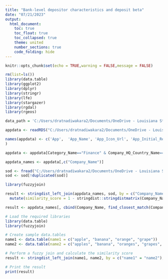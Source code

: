 ```yaml
---
title: "Bank-level depositor characteristics and deposit beta"
date: "07/21/2023"
output:
  html_document:
    toc: true
    toc_float: true
    toc_collapsed: true
    theme: united
    number_sections: true
    code_folding: hide
---
```

<style type="text/css">
.main-container {
  max-width: 100%;
  margin-left: auto;
  margin-right: auto;
}

div.main-container {
  max-width: 100%;
}
</style>

```r
knitr::opts_chunk$set(echo = TRUE,warning = FALSE,message = FALSE)
```


```r
rm(list=ls())
library(data.table)
library(ggplot2)
library(dplyr)
library(stringr)
library(lfe)
library(stargazer)
library(rgdal)
library(rgeos)

data_path = 'C:/Users/dratnadiwakara2/Documents/OneDrive - Louisiana State University/Raw Data/Dewey/'
```

```r
appdata <- readRDS("C:/Users/dratnadiwakara2/Documents/OneDrive - Louisiana State University/Raw Data/Dewey/data_ai_data.rds")

names(appdata) <- c('App',	'App_Name',	'App_Icon_Url',	'App_Initial_Release_Date',	'App_Last_Version_Update',	'App_Status',	'Market',	'Market_Name',	'Developer_Account',	'Developer_Account_Name',	'Company',	'Company_Name',	'Company_HQ',	'Company_HQ_Country_Name',	'App_Category',	'App_Category_Name',	'Category',	'Category_Name'
)

appdata <- appdata[Category_Name=="Finance" & Company_HQ_Country_Name=="United States"]

appdata_names <- appdata[,c("Company_Name")]
```


```r
sod <- fread("C:/Users/dratnadiwakara2/Documents/OneDrive - Louisiana State University/Raw Data/SOD/data/ALL_2022.csv",select = c("NAMEFULL","NAMEHCR","CERT","RSSDID"))
sod <- sod[!duplicated(sod)]
```

```r
library(fuzzyjoin)

result <- stringdist_left_join(appdata_names, sod, by = c("Company_Name" = "NAMEFULL"), method = "jaccard")%>%
  mutate(similarity_score = 1 - stringdist::stringdistmatrix(Company_Name, NAMEFULL, method = "jaccard"))

```

```r
result <- appdata_names[, cbind(Company_Name, find_closest_match(Company_Name, sod$NAMEFULL))]
```


```r
# Load the required libraries
library(data.table)
library(fuzzyjoin)

# Create sample data.tables
name1 <- data.table(name1 = c("apple", "banana", "orange", "grape"))
name2 <- data.table(name2 = c("apples", "banana", "oranges", "grapes", "kiwi"))

# Perform a fuzzy join and calculate the similarity score
result <- stringdist_left_join(name1, name2, by = c("name1" = "name2"), method = "jaccard")

# Print the result
print(result)


```

